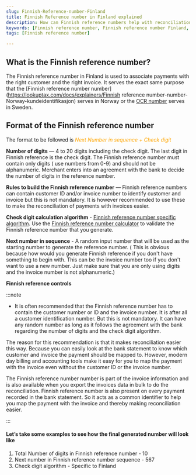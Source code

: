 ```yaml
---
slug: Finnish-Reference-number-Finland
title: Finnish Reference number in Finland explained
description: How can Finnish reference numbers help with reconciliation in Finland and how you can generate them. Learn what Finnish Reference numbers are, why they're important, and how to generate them for your business transactions in Finland.
keywords: [Finnish reference number, Finnish reference number Finland, what is Finnish reference number, Finnish reference number for businesses, Finnish reference number explained, Finnish reference number generation, Finnish reference number importance, Finnish reference number for transactions, Finland payment system, Swedish banking system]
tags: [Finnish reference number]

---
```



## What is the Finnish reference number?

The Finnish reference number in Finland is used to associate payments with the right customer and the right invoice. It serves the exact same purpose that the [Finnish reference number number](https://lookuptax.com/docs/explainers/Finnish reference number-number-Norway-kundeidentifikasjon) serves in Norway or the [OCR number](https://lookuptax.com/docs/explainers/OCR-number-Sweden) serves in Sweden. 


## Format of the Finnish reference number

The format to be followed is *<font color="orange">Next Number in sequence + Check digit</font>*

**Number of digits** — 4 to 20 digits including the check digit. The last digit in Finnish reference is the check digit. The Finnish reference number must contain only digits ( use numbers from 0-9) and should not be alphanumeric. Merchant enters into an agreement with the bank to decide the number of digits in the reference number. 


**Rules to build the Finnish reference number** — Finnish reference numbers can contain customer ID and/or invoice number to identify customer and invoice but this is not mandatory. It is however recommended to use these to make the reconciliation of payments with invoices easier.


**Check digit calculation algorithm** - <a href="https://www.finanssiala.fi/wp-content/uploads/2021/03/Forming_a_Finnish_reference_number.pdf">Finnish reference number specific algorithm</a>. Use the <a href="https://www.pangaliit.ee/settlements-and-standards/reference-number-of-the-invoice/check-digit-calculator-of-domestic-account-number">Finnish reference number calculator</a> to validate the Finnish reference number that you generate.

**Next number in sequence** - A random input number that will be used as the starting number to generate the reference number. ( This is obvious because how would you generate Finnish reference if you don't have something to begin with. This can be the invoice number too if you don't want to use a new number. Just make sure that you are only using digits and the invoice number is not alphanumeric.)


**Finnish reference controls**



:::note

* It is often recommended that the Finnish reference number has to contain the customer number or ID and the invoice number. It is after all a customer identification number. But this is not mandatory. It can have any random number as long as it follows the agreement with the bank regarding the number of digits and the check digit algorithm. 

The reason for this recommendation is that it makes reconciliation easier this way. Because you can easily look at the bank statement to know which customer and invoice the payment should be mapped to. However, modern day billing and accounting tools make it easy for you to map the payment with the invoice even without the customer ID or the invoice number. 

The Finnish reference number number is part of the invoice information and is also available when you export the invoices data in bulk to do the reconciliation. Finnish reference number is also present on every payment recorded in the bank statement. So it acts as a common identifier to help you map the payment with the invoice and thereby making reconciliation easier.

:::

#### Let’s take some examples to see how the final generated number will look like

1. Total Number of digits in Finnish reference number - 10
2. Next number in Finnish reference number sequence - 567
3. Check digit algorithm - Specific to Finland
</table>
